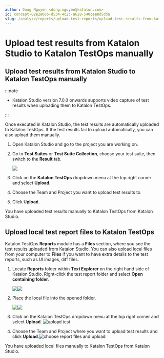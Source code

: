 ```yaml
---
author: Dong Nguyen <dong.nguyen@katalon.com>
id: concept-02e2a06b-d534-4c2c-a628-540cea8d5dda
slug: /analyze/reports/upload-test-reports/upload-test-results-from-katalon-studio-to-katalon-testops-manually
---
```


# Upload test results from Katalon Studio to Katalon TestOps manually

## Upload test results from Katalon Studio to Katalon TestOps manually


:::note

-   Katalon Studio version 7.0.0 onwards supports video capture of test results when uploading them to Katalon TestOps.

:::

Once executed in Katalon Studio, the test results are automatically uploaded to Katalon TestOps. If the test results fail to upload automatically, you can also upload them manually.

1.  Open Katalon Studio and go to the project you are working on.

2.  Go to **Test Suites** or **Test Suite Collection**, choose your test suite, then switch to the **Result** tab.

    <img src="/doc_images/Documents/Analyze/Reports/Upload_Test_Reports/Upload_test_results_from_KS_to_TestOps/KS-TESTOPS-Upload-result-manually.png" />

3.  Click on the **Katalon TestOps** dropdown menu at the top right corner and select **Upload**.

4.  Choose the Team and Project you want to upload test results to.

5.  Click **Upload**.


You have uploaded test results manually to Katalon TestOps from Katalon Studio.

## Upload local test report files to Katalon TestOps

Katalon TestOps **Reports** module has a **Files** section, where you see the test results uploaded from Katalon Studio. You can also upload local files from your computer to **Files** if you want to have extra details to the test reports, such as UI images, diff files.

1.  Locate **Reports** folder within **Text Explorer** on the right hand side of Katalon Studio. Right-click the test report folder and select **Open containing folder**.

    <img src="/doc_images/Documents/Analyze/Reports/Upload_Test_Reports/Upload_test_results_from_KS_to_TestOps/image/KS-openning_Reports_folder.png" /><img src="/doc_images/Documents/Analyze/Reports/Upload_Test_Reports/Upload_test_results_from_KS_to_TestOps/image/KS-openning_Reports_folder.png" />

2.  Place the local file into the opened folder.

    <img src="/doc_images/Documents/Analyze/Reports/Upload_Test_Reports/Upload_test_results_from_KS_to_TestOps/image/KS-place_test_report_file_into_folder.png" /><img src="/doc_images/Documents/Analyze/Reports/Upload_Test_Reports/Upload_test_results_from_KS_to_TestOps/image/KS-place_test_report_file_into_folder.png" />

3.  Click on the Katalon TestOps dropdown menu at the top right corner and select **Upload**. <img src="/doc_images/Documents/Analyze/Reports/Upload_Test_Reports/Upload_test_results_from_KS_to_TestOps/image/KS-upload_report_files.png" alt="upload test" />

4.  Choose the Team and Project where you want to upload test results and click **Upload**.<img src="/doc_images/Documents/Analyze/Reports/Upload_Test_Reports/Upload_test_results_from_KS_to_TestOps/image/KS-choose_project_and_upload_report_files.png" alt="choose report files and upload" />


You have uploaded local files manually to Katalon TestOps from Katalon Studio.